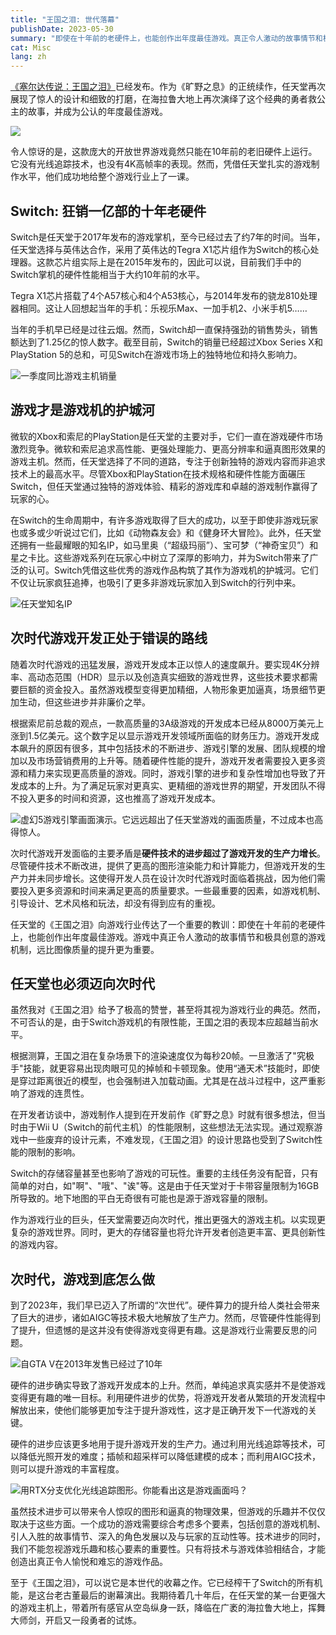 ```yaml
---
title: "王国之泪: 世代落幕"
publishDate: 2023-05-30
summary: "即使在十年前的老硬件上，也能创作出年度最佳游戏。真正令人激动的故事情节和极具创意的游戏机制远比图像质量的提升更为重要。"
cat: Misc
lang: zh
---
```


[《塞尔达传说：王国之泪》](https://www.nintendo.com/store/products/the-legend-of-zelda-tears-of-the-kingdom-switch/)已经发布。作为《旷野之息》的正统续作，任天堂再次展现了惊人的设计和细致的打磨，在海拉鲁大地上再次演绎了这个经典的勇者救公主的故事，并成为公认的年度最佳游戏。

![](images/zelda_totk/cover.webp)

令人惊讶的是，这款庞大的开放世界游戏竟然只能在10年前的老旧硬件上运行。它没有光线追踪技术，也没有4K高帧率的表现。然而，凭借任天堂扎实的游戏制作水平，他们成功地给整个游戏行业上了一课。

## Switch: 狂销一亿部的十年老硬件

Switch是任天堂于2017年发布的游戏掌机，至今已经过去了约7年的时间。当年，任天堂选择与英伟达合作，采用了英伟达的Tegra X1芯片组作为Switch的核心处理器。这款芯片组实际上是在2015年发布的，因此可以说，目前我们手中的Switch掌机的硬件性能相当于大约10年前的水平。

Tegra X1芯片搭载了4个A57核心和4个A53核心，与2014年发布的骁龙810处理器相同。这让人回想起当年的手机：乐视乐Max、一加手机2、小米手机5……

当年的手机早已经是过往云烟。然而，Switch却一直保持强劲的销售势头，销售额达到了1.25亿的惊人数字。截至目前，Switch的销量已经超过Xbox Series X和PlayStation 5的总和，可见Switch在游戏市场上的独特地位和持久影响力。

![一季度同比游戏主机销量](images/zelda_totk/market_share.jpg)

## 游戏才是游戏机的护城河

微软的Xbox和索尼的PlayStation是任天堂的主要对手，它们一直在游戏硬件市场激烈竞争。微软和索尼追求高性能、更强处理能力、更高分辨率和逼真图形效果的游戏主机。然而，任天堂选择了不同的道路，专注于创新独特的游戏内容而非追求技术上的最高水平。尽管Xbox和PlayStation在技术规格和硬件性能方面碾压Switch，但任天堂通过独特的游戏体验、精彩的游戏库和卓越的游戏制作赢得了玩家的心。

在Switch的生命周期中，有许多游戏取得了巨大的成功，以至于即使非游戏玩家也或多或少听说过它们，比如《动物森友会》和《健身环大冒险》。此外，任天堂还拥有一些最耀眼的知名IP，如马里奥（“超级玛丽”）、宝可梦（“神奇宝贝”）和星之卡比。这些游戏系列在玩家心中树立了深厚的影响力，并为Switch带来了广泛的认可。Switch凭借这些优秀的游戏作品构筑了其作为游戏机的护城河。它们不仅让玩家疯狂追捧，也吸引了更多非游戏玩家加入到Switch的行列中来。

![任天堂知名IP](images/zelda_totk/ip.jpg)

## 次时代游戏开发正处于错误的路线

随着次时代游戏的迅猛发展，游戏开发成本正以惊人的速度飙升。要实现4K分辨率、高动态范围（HDR）显示以及创造真实细致的游戏世界，这些技术要求都需要巨额的资金投入。虽然游戏模型变得更加精细，人物形象更加逼真，场景细节更加生动，但这些进步并非廉价之举。

根据索尼前总裁的观点，一款高质量的3A级游戏的开发成本已经从8000万美元上涨到1.5亿美元。这个数字足以显示游戏开发领域所面临的财务压力。游戏开发成本飙升的原因有很多，其中包括技术的不断进步、游戏引擎的发展、团队规模的增加以及市场营销费用的上升等。随着硬件性能的提升，游戏开发者需要投入更多资源和精力来实现更高质量的游戏。同时，游戏引擎的进步和复杂性增加也导致了开发成本的上升。为了满足玩家对更真实、更精细的游戏世界的期望，开发团队不得不投入更多的时间和资源，这也推高了游戏开发成本。

![虚幻5游戏引擎画面演示。它远远超出了任天堂游戏的画面质量，不过成本也高得惊人。](images/zelda_totk/unreal.webp)

次时代游戏开发面临的主要矛盾是**硬件技术的进步超过了游戏开发的生产力增长**。尽管硬件技术不断改进，提供了更高的图形渲染能力和计算能力，但游戏开发的生产力并未同步增长。这使得开发人员在设计次时代游戏时面临着挑战，因为他们需要投入更多资源和时间来满足更高的质量要求。一些最重要的因素，如游戏机制、引导设计、艺术风格和玩法，却没有得到应有的重视。

任天堂的《王国之泪》向游戏行业传达了一个重要的教训：即使在十年前的老硬件上，也能创作出年度最佳游戏。游戏中真正令人激动的故事情节和极具创意的游戏机制，远比图像质量的提升更为重要。

## 任天堂也必须迈向次时代

虽然我对《王国之泪》给予了极高的赞誉，甚至将其视为游戏行业的典范。然而，不可否认的是，由于Switch游戏机的有限性能，王国之泪的表现本应超越当前水平。

<Bilibili bvid="BV1ek4y177Bf" />

根据测算，王国之泪在复杂场景下的渲染速度仅为每秒20帧。一旦激活了"究极手"技能，就更容易出现肉眼可见的掉帧和卡顿现象。使用“通天术”技能时，即使是穿过距离很近的模型，也会强制进入加载动画。尤其是在战斗过程中，这严重影响了游戏的连贯性。

在开发者访谈中，游戏制作人提到在开发前作《旷野之息》时就有很多想法，但当时由于Wii U（Switch的前代主机）的性能限制，这些想法无法实现。通过观察游戏中一些废弃的设计元素，不难发现，《王国之泪》的设计思路也受到了Switch性能的限制的影响。

Switch的存储容量甚至也影响了游戏的可玩性。重要的主线任务没有配音，只有简单的对白，如"啊"、"哦"、"诶"等。这是由于任天堂对于卡带容量限制为16GB所导致的。地下地图的平白无奇很有可能也是源于游戏容量的限制。

作为游戏行业的巨头，任天堂需要迈向次时代，推出更强大的游戏主机。以实现更复杂的游戏世界。同时，更大的存储容量也将允许开发者创造更丰富、更具创新性的游戏内容。

## 次时代，游戏到底怎么做

到了2023年，我们早已迈入了所谓的“次世代”。硬件算力的提升给人类社会带来了巨大的进步，诸如AIGC等技术极大地解放了生产力。然而，尽管硬件性能得到了提升，但遗憾的是这并没有使得游戏变得更有趣。这是游戏行业需要反思的问题。

![自GTA V在2013年发售已经过了10年](images/zelda_totk/gta5.jpg)

硬件的进步确实导致了游戏开发成本的上升。然而，单纯追求真实感并不是使游戏变得更有趣的唯一目标。利用硬件进步的优势，将游戏开发者从繁琐的开发流程中解放出来，使他们能够更加专注于提升游戏性，这才是正确开发下一代游戏的关键。

硬件的进步应该更多地用于提升游戏开发的生产力。通过利用光线追踪等技术，可以降低光照开发的难度；插帧和超采样可以降低建模的成本；而利用AIGC技术，则可以提升游戏的丰富程度。

![用RTX分支优化光线追踪图形。你能看出这是游戏画面吗？](images/zelda_totk/raytrace.jpg)

虽然技术进步可以带来令人惊叹的图形和逼真的物理效果，但游戏的乐趣并不仅仅取决于这些方面。一个成功的游戏需要综合考虑多个要素，包括创意的游戏机制、引人入胜的故事情节、深入的角色发展以及与玩家的互动性等。技术进步的同时，我们不能忽视游戏乐趣和核心要素的重要性。只有将技术与游戏体验相结合，才能创造出真正令人愉悦和难忘的游戏作品。

至于《王国之泪》，可以说它是本世代的收幕之作。它已经榨干了Switch的所有机能，是这台老古董最后的谢幕演出。我期待着几十年后，在任天堂的某一台更强大的游戏主机上，带着所有感官从空岛纵身一跃，降临在广袤的海拉鲁大地上，挥舞大师剑，开启又一段勇者的试炼。
